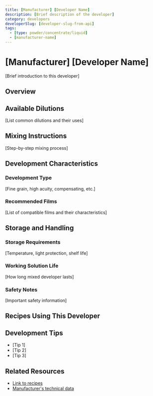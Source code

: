```yaml
---
title: [Manufacturer] [Developer Name]
description: [Brief description of the developer]
category: developers
developerSlug: [developer-slug-from-api]
tags:
  - [type: powder/concentrate/liquid]
  - [manufacturer-name]
---
```


# [Manufacturer] [Developer Name]

[Brief introduction to this developer]

## Overview

<DeveloperCard developerSlug="[developer-slug-from-api]" />

## Available Dilutions

[List common dilutions and their uses]

## Mixing Instructions

[Step-by-step mixing process]

## Development Characteristics

### Development Type

[Fine grain, high acuity, compensating, etc.]

### Recommended Films

[List of compatible films and their characteristics]

## Storage and Handling

### Storage Requirements

[Temperature, light protection, shelf life]

### Working Solution Life

[How long mixed developer lasts]

### Safety Notes

[Important safety information]

## Recipes Using This Developer

<RecipeTable developer="[developer-slug-from-api]" />

## Development Tips

- [Tip 1]
- [Tip 2]
- [Tip 3]

## Related Resources

<!-- Use /infobase/* for wiki pages, /development?developer=* for the calculator -->

- [Link to recipes](/development?developer=[developer-slug])
- [Manufacturer's technical data](https://example.com)
